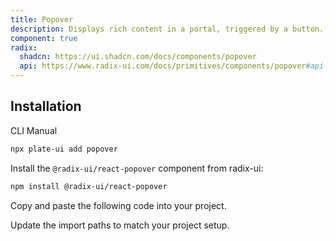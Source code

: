 ```yaml
---
title: Popover
description: Displays rich content in a portal, triggered by a button.
component: true
radix:
  shadcn: https://ui.shadcn.com/docs/components/popover
  api: https://www.radix-ui.com/docs/primitives/components/popover#api-reference
---
```


## Installation

<Tabs defaultValue="cli">

<TabsList>
<TabsTrigger value="cli">CLI</TabsTrigger>
<TabsTrigger value="manual">Manual</TabsTrigger>
</TabsList>
<TabsContent value="cli">

```bash
npx plate-ui add popover
```

</TabsContent>

<TabsContent value="manual">

<Steps>

<Step>

Install the `@radix-ui/react-popover` component from radix-ui:

```bash
npm install @radix-ui/react-popover
```

</Step>

<Step>

Copy and paste the following code into your project.

</Step>

<ComponentSource name="popover" />

<Step>

Update the import paths to match your project setup.

</Step>

</Steps>

</TabsContent>

</Tabs>
